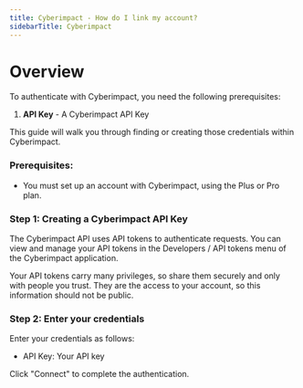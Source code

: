 ```yaml
---
title: Cyberimpact - How do I link my account?
sidebarTitle: Cyberimpact
---
```


# Overview

To authenticate with Cyberimpact, you need the following prerequisites:
1. **API Key** - A Cyberimpact API Key


This guide will walk you through finding or creating those credentials within Cyberimpact.

### Prerequisites:

- You must set up an account with Cyberimpact, using the Plus or Pro plan.

### Step 1: Creating a Cyberimpact API Key

The Cyberimpact API uses API tokens to authenticate requests. You can view and manage your API tokens in the Developers / API tokens menu of the Cyberimpact application.

Your API tokens carry many privileges, so share them securely and only with people you trust. They are the access to your account, so this information should not be public.

### Step 2: Enter your credentials 

Enter your credentials as follows:
- API Key: Your API key

Click "Connect" to complete the authentication.